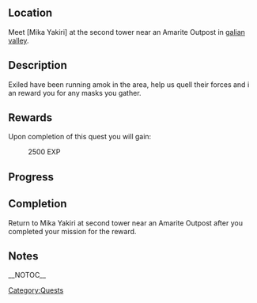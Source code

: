 {{Questbox
|name= Collect - Exiled Trophies
|category= Quests
| level = 
| levelreq = ???
|start= [[Mika Yakiri]]
|end= [[Mika Yakiri]]
|experience = 2500 EXP
|money={{cost|100}}
|previous=
|next=
}}
==Location==
Meet [Mika Yakiri] at the second tower near an Amarite Outpost in [[galian valley]].
==Description==
Exiled have been running amok in the area, help us quell their forces and i an reward you for any masks you gather. 
==Rewards==
Upon completion of this quest you will gain:
:2500 EXP
:{{cost|100}}
==Progress==

==Completion==
Return to Mika Yakiri at second tower near an Amarite Outpost after you completed your mission for the reward.
==Notes==

[[Category:Quests]]
__NOTOC__